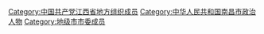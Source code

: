 [[Category:中国共产党江西省地方组织成员|Category:中国共产党江西省地方组织成员]]
[[Category:中华人民共和国南昌市政治人物|Category:中华人民共和国南昌市政治人物]]
[[Category:地级市市委成员|Category:地级市市委成员]]